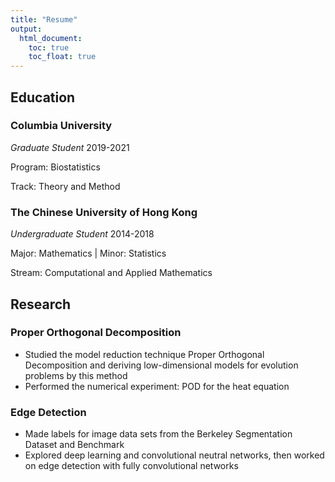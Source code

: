 ```yaml
---
title: "Resume"
output: 
  html_document:
    toc: true
    toc_float: true
---
```


## Education

### Columbia University

_Graduate Student_ 2019-2021

Program: Biostatistics

Track: Theory and Method

### The Chinese University of Hong Kong

_Undergraduate Student_ 2014-2018

Major: Mathematics | Minor: Statistics

Stream: Computational and Applied Mathematics


## Research

### Proper Orthogonal Decomposition

* Studied the model reduction technique Proper Orthogonal Decomposition and deriving low-dimensional models for evolution problems by this method
* Performed the numerical experiment: POD for the heat equation

### Edge Detection

* Made labels for image data sets from the Berkeley Segmentation Dataset and Benchmark
* Explored deep learning and convolutional neutral networks, then worked on edge detection with fully convolutional networks
